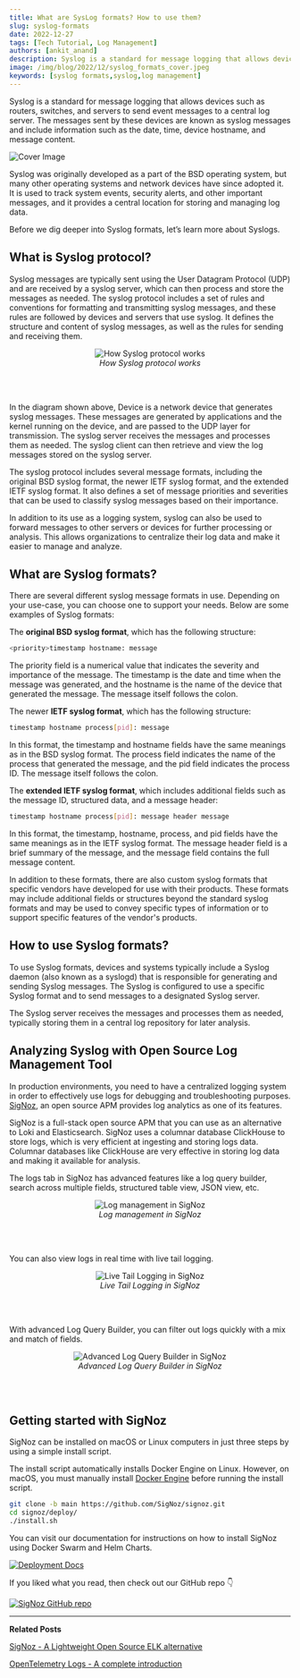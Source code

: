 ```yaml
---
title: What are SysLog formats? How to use them?
slug: syslog-formats
date: 2022-12-27
tags: [Tech Tutorial, Log Management]
authors: [ankit_anand]
description: Syslog is a standard for message logging that allows devices such as routers, switches, and servers to send event messages to a central log server. The messages sent by these devices are known as syslog messages and include information such as the date, time, device hostname, and message content...
image: /img/blog/2022/12/syslog_formats_cover.jpeg
keywords: [syslog formats,syslog,log management]
---
```

<head>
  <link rel="canonical" href="https://signoz.io/blog/syslog-formats/"/>
</head>

Syslog is a standard for message logging that allows devices such as routers, switches, and servers to send event messages to a central log server. The messages sent by these devices are known as syslog messages and include information such as the date, time, device hostname, and message content.



![Cover Image](/img/blog/2022/12/syslog_formats_cover.webp)

Syslog was originally developed as a part of the BSD operating system, but many other operating systems and network devices have since adopted it. It is used to track system events, security alerts, and other important messages, and it provides a central location for storing and managing log data.

Before we dig deeper into Syslog formats, let’s learn more about Syslogs.

## What is Syslog protocol?

Syslog messages are typically sent using the User Datagram Protocol (UDP) and are received by a syslog server, which can then process and store the messages as needed. The syslog protocol includes a set of rules and conventions for formatting and transmitting syslog messages, and these rules are followed by devices and servers that use syslog. It defines the structure and content of syslog messages, as well as the rules for sending and receiving them.

<figure data-zoomable align='center'>
    <img src="/img/blog/2022/12/syslog_server_client_1x.webp" alt="How Syslog protocol works"/>
    <figcaption><i>How Syslog protocol works</i></figcaption>
</figure>

<br></br>

In the diagram shown above, Device is a network device that generates syslog messages. These messages are generated by applications and the kernel running on the device, and are passed to the UDP layer for transmission. The syslog server receives the messages and processes them as needed. The syslog client can then retrieve and view the log messages stored on the syslog server.

The syslog protocol includes several message formats, including the original BSD syslog format, the newer IETF syslog format, and the extended IETF syslog format. It also defines a set of message priorities and severities that can be used to classify syslog messages based on their importance.

In addition to its use as a logging system, syslog can also be used to forward messages to other servers or devices for further processing or analysis. This allows organizations to centralize their log data and make it easier to manage and analyze.

## What are Syslog formats?

There are several different syslog message formats in use. Depending on your use-case, you can choose one to support your needs. Below are some examples of Syslog formats:

The **original BSD syslog format**, which has the following structure:

```bash
<priority>timestamp hostname: message
```

The priority field is a numerical value that indicates the severity and importance of the message. The timestamp is the date and time when the message was generated, and the hostname is the name of the device that generated the message. The message itself follows the colon.

The newer **IETF syslog format**, which has the following structure:

```bash
timestamp hostname process[pid]: message
```

In this format, the timestamp and hostname fields have the same meanings as in the BSD syslog format. The process field indicates the name of the process that generated the message, and the pid field indicates the process ID. The message itself follows the colon.

The **extended IETF syslog format**, which includes additional fields such as the message ID, structured data, and a message header:

```bash
timestamp hostname process[pid]: message header message
```

In this format, the timestamp, hostname, process, and pid fields have the same meanings as in the IETF syslog format. The message header field is a brief summary of the message, and the message field contains the full message content.

In addition to these formats, there are also custom syslog formats that specific vendors have developed for use with their products. These formats may include additional fields or structures beyond the standard syslog formats and may be used to convey specific types of information or to support specific features of the vendor's products.

## How to use Syslog formats?

To use Syslog formats, devices and systems typically include a Syslog daemon (also known as a syslogd) that is responsible for generating and sending Syslog messages. The Syslog is configured to use a specific Syslog format and to send messages to a designated Syslog server. 

The Syslog server receives the messages and processes them as needed, typically storing them in a central log repository for later analysis.

## Analyzing Syslog with Open Source Log Management Tool

In production environments, you need to  have a centralized logging system in order to effectively use logs for debugging and troubleshooting purposes. [SigNoz](https://signoz.io/), an open source APM provides log analytics as one of its features. 

SigNoz is a full-stack open source APM that you can use as an alternative to Loki and Elasticsearch. SigNoz uses a columnar database ClickHouse to store logs, which is very efficient at ingesting and storing logs data. Columnar databases like ClickHouse are very effective in storing log data and making it available for analysis.

The logs tab in SigNoz has advanced features like a log query builder, search across multiple fields, structured table view, JSON view, etc.

<figure data-zoomable align='center'>
    <img src="/img/blog/common/signoz_logs.webp" alt="Log management in SigNoz"/>
    <figcaption><i>Log management in SigNoz</i></figcaption>
</figure>

<br></br>

You can also view logs in real time with live tail logging.

<figure data-zoomable align='center'>
    <img src="/img/blog/2022/10/signoz_live_logs.webp" alt="Live Tail Logging in SigNoz"/>
    <figcaption><i>Live Tail Logging in SigNoz</i></figcaption>
</figure>

<br></br>

With advanced Log Query Builder, you can filter out logs quickly with a mix and match of fields.

<figure data-zoomable align='center'>
    <img src="/img/blog/2022/10/signoz_log_query_builder.webp" alt="Advanced Log Query Builder in SigNoz"/>
    <figcaption><i>Advanced Log Query Builder in SigNoz</i></figcaption>
</figure>

<br></br>

## Getting started with SigNoz

SigNoz can be installed on macOS or Linux computers in just three steps by using a simple install script.

The install script automatically installs Docker Engine on Linux. However, on macOS, you must manually install <a href = "https://docs.docker.com/engine/install/" rel="noopener noreferrer nofollow" target="_blank" >Docker Engine</a> before running the install script.

```bash
git clone -b main https://github.com/SigNoz/signoz.git
cd signoz/deploy/
./install.sh
```

You can visit our documentation for instructions on how to install SigNoz using Docker Swarm and Helm Charts.


[![Deployment Docs](/img/blog/common/deploy_docker_documentation.webp)](https://signoz.io/docs/install/)

If you liked what you read, then check out our GitHub repo 👇

[![SigNoz GitHub repo](/img/blog/common/signoz_github.webp)](https://github.com/SigNoz/signoz)

---

**Related Posts**

[SigNoz - A Lightweight Open Source ELK alternative](https://signoz.io/blog/elk-alternative-open-source/)

[OpenTelemetry Logs - A complete introduction](https://signoz.io/blog/opentelemetry-logs/)